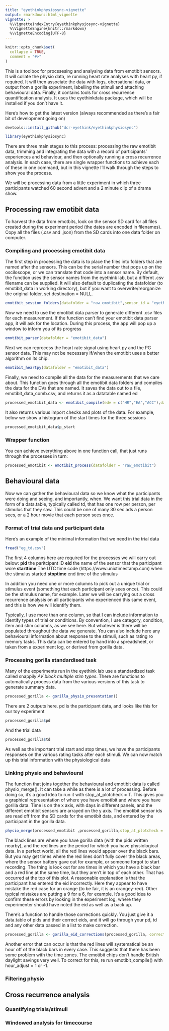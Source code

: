 ```yaml
---
title: "eyethinkphysiosync-vignette"
output: rmarkdown::html_vignette
vignette: >
  %\VignetteIndexEntry{eyethinkphysiosync-vignette}
  %\VignetteEngine{knitr::rmarkdown}
  %\VignetteEncoding{UTF-8}
---
```


```r
knitr::opts_chunk$set(
  collapse = TRUE,
  comment = "#>"
)
```

This is a toolbox for procssesing and analysing data from emotibit sensors. It will collate the physio data, re running heart rate analyses with heart py, if required. It will then associate the data with logs, obersational data, or output from a gorilla experiment, labelling the stimuli and attaching behavioural data. Finally, it contains tools for cross recurrence quantification analysis. It uses the eyethinkdata package, which will be installed if you don't have it.

Here's how to get the latest version (always recommended as there's a fair bit of development going on)

```r
devtools::install_github("dcr-eyethink/eyethinkphysiosync")
```

```r
library(eyethinkphysiosync)
```

There are three main stages to this process: processing the raw emotibit data, trimming and integrating the data with a record of participants' experiences and behaviour, and then optionally running a cross recurrence analysis. In each case, there are single wrapper functions to achieve each of these in one command, but in this vignette I'll walk through the steps to show you the process. 

We will be processing data from a little experiment in which three participants watched 60 second advert and a 2 minute clip of a drama show.

## Processing raw emotibit data

To harvest the data from emotbits, look on the sensor SD card for all files created during the experiment period (the dates are encoded in filenames). Copy all the files (.csv and .json) from the SD cards into one data folder on computer. 

### Compiling and processing emotibit data

The first step in processing the data is to place the files into folders that are named after the sensors. This can be the serial number that pops up on the osciloscope, or we can translate that code into a sensor name. By default, the function uses the sensor names from the eyethink lab, but a differnt .csv filename can be supplied. It will also default to duplicating the datafolder (to emotibit_data in working directory), but if you want to overwrite/reorganize the original folder, set destination = NULL.

```r
emotibit_session_folders(datafolder = "raw_emotibit",sensor_id = "eyethink")
```

Now we need to use the emotibit data parser to generate different .csv files for each measurement. If the function can't find your emotibit data parser app, it will ask for the location. During this process, the app will pop up a window to inform you of its progress

```r
emotibit_parser(datafolder = "emotibit_data")
```

Next we can reprocess the heart rate signal using heart py and the PG sensor data. This may not be necessary if/when the emotibit uses a better algorithm on its chip. 

```r
emotibit_heartpy(datafolder = "emotibit_data")
```

Finally, we need to compile all the data for the measurements that we care about. This function goes through all the emotibit data folders and compiles the data for the DVs that are named. It saves the data out to a file, emotibit_data_comb.csv, and returns it as a datatable named ed

```r
processed_emotibit_data <- emotibit_compile(edv = c("HR","EA","ACC"),datafolder = "emotibit_data")
```

It also returns various import checks and plots of the data. For example, below we show a histogram of the start times for the three sessions

```r
processed_emotibit_data$p_start
```

### Wrapper function

You can achieve everything above in one function call, that just runs through the processes in turn:

```r
processed_emotibit <- emotibit_process(datafolder = "raw_emotibit")
```

## Behavioural data

Now we can gather the behavioural data so we know what the participants were doing and seeing, and importantly, when. We want this trial data in the form of a data.table, typically called td, that has one row per person, per stimulus that they saw. This could be one of many 30 sec ads a person sees, or a 2 hour movie that each person sees once. 

### Format of trial data and participant data

Here's an example of the minimal information that we need in the trial data

```r
fread("eg_td.csv")
```

The first 4 columns here are required for the processes we will carry out below:
**pid** the paritcipant ID
**eid** the name of the sensor that the participant wore
**starttime** The UTC time code (https://www.unixtimestamp.com) when the stimulus started
**stoptime** end time of the stimulus

In addition you need one or more columns to pick out a unique trial or stimulus event (something that each participant only sees once). This could be the stimulus name, for example. Later we will be carrying out a cross recurrence analysis on all participants who experienced this same event, and this is how we will identify them.

Typically, I use more than one column, so that I can include information to identify types of trial or conditions. By convention, I use category, condition, item and stim columns, as we see here. But whatever is there will be populated throughout the data we generate. You can also include here any behavioural information about response to the stimuli, such as rating ro memory tasks. This data can be entered by hand into a spreadsheet, or taken from a experiment log, or derived from gorilla data.

### Processing gorilla standardised task

Many of the experiments run in the eyethink lab use a standardized task called snappily *AV block multiple stim types*. There are functions to automatically process data from the various versions of this task to generate summary data.

```r
processed_gorilla <- gorilla_physio_presentation()
```

There are 2 outputs here. pd is the participant data, and looks like this for our toy experiment

```r
processed_gorilla$pd
```

And the trial data

```r
processed_gorilla$td
```

As well as the important trial start and stop times, we have the participants responses on the various rating tasks after each stimuli. We can now match up this trial information with the physiological data

### Linking physio and behavioural

The function that joins together the behavioural and emotibit data is called physio_merge(). It can take a while as there is a lot of processing. Before doing so, it's a good idea to run it with stop_at_plotcheck = T. This gives you a graphical representation of where you have emotibit and where you have gorilla data. Time is on the x axis, with days in different panels, and the different emotibit sensors are arrayed on the y axis. The emotibit sensor ids are read off from the SD cards for the emotibit data, and entered by the participant in the gorilla data. 

```r
physio_merge(processed_emotibit ,processed_gorilla,stop_at_plotcheck = T )
```

The black lines are where you have gorilla data (with the pids written nearby), and the red lines are the period for which you have physiological data. In a perfect world, all the red lines would appear over the black bars. But you may get times where the red lines don't fully cover the black areas, where the sensor battery gave out for example, or someone forgot to start recording. The thing is look out for are times in which you have a black bar and a red line at the same time, but they aren't in top of each other. That has occurred at the top of this plot. A reasonable explanation is that the participant has entered the eid incorrectly. Here they appear to have mistake the red case for an orange (to be fair, it is an orangey-red). Other typical mistakes are putting a 9 for a 6, for example. It's a good idea to confirm these errors by looking in the experiment log, where they experimenter should have noted the eid as well as a back up. 

There's a function to handle those corrections quickly. You just give it a data.table of pids and their correct eids, and it will go through your pd, td and any other data passed in a list to make correction. 

```r
processed_gorilla <- gorilla_eid_corrections(processed_gorilla, corrections=data.table(pid=c(10370290),eid=c("red4")))

```

Another error that can occur is that the red lines will systematical be an hour off of the black bars in every case. This suggests that there has been some problem with the time zones. The emotibit chips don't handle British daylight savings very well. To correct for this, re run emotibit_compile() with hour_adjust = 1 or -1.


### Filtering physio

## Cross recurrence analysis

### Quantifying trials/stimuli

### Windowed analysis for timecourse













